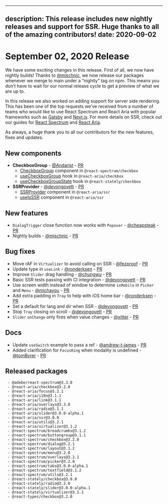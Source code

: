 <!-- Copyright 2020 Adobe. All rights reserved.
This file is licensed to you under the Apache License, Version 2.0 (the "License");
you may not use this file except in compliance with the License. You may obtain a copy
of the License at http://www.apache.org/licenses/LICENSE-2.0
Unless required by applicable law or agreed to in writing, software distributed under
the License is distributed on an "AS IS" BASIS, WITHOUT WARRANTIES OR REPRESENTATIONS
OF ANY KIND, either express or implied. See the License for the specific language
governing permissions and limitations under the License. -->


---
description: This release includes new nightly releases and support for SSR. Huge thanks to all of the amazing contributors!
date: 2020-09-02
---

# September 02, 2020 Release

We have some exciting changes in this release. First of all, we now have nightly builds! Thanks to [@mischnic](https://github.com/mischnic), we now release our packages whenever we merge to main under a “nightly” tag on npm. This means you don’t have to wait for our normal release cycle to get a preview of what we are up to.

In this release we also worked on adding support for server side rendering. This has been one of the top requests we've received from a number of teams who would like to use React Spectrum and React Aria with popular frameworks such as [Gatsby](https://www.gatsbyjs.com) and [Next.js](https://nextjs.org). For more details on SSR, check out our guides for [React Spectrum](https://react-spectrum.adobe.com/react-spectrum/ssr.html) and [React Aria](https://react-spectrum.adobe.com/react-aria/ssr.html).

As always, a huge thank you to all our contributors for the new features, fixes and updates.

## New components

- **CheckboxGroup** - [@Andarist](https://github.com/Andarist) - [PR](https://github.com/watheia/rsp-kit/pull/868)
    - [CheckboxGroup](../../react-spectrum/CheckboxGroup.html) component in `@react-spectrum/checkbox`
    - [useCheckboxGroup](../../react-aria/useCheckboxGroup.html) hook in `@react-aria/checkbox`
    - [useCheckboxGroupState](../../react-stately/useCheckboxGroupState.html) hook in `@react-stately/checkbox`
- **SSRProvider** - [@devongovett](https://github.com/devongovett) - [PR](https://github.com/watheia/rsp-kit/pull/992)
    - [SSRProvider](../../react-aria/SSRProvider.html) component in `@react-aria/ssr`
    - [useIsSSR](../../react-aria/useIsSSR.html.html) component in `@react-aria/ssr`

## New features

- `DialogTrigger` close function now works with `Popover` - [@cheapsteak](https://github.com/cheapsteak) - [PR](https://github.com/watheia/rsp-kit/pull/997)
- Nightly builds - [@mischnic](https://github.com/mischnic) - [PR](https://github.com/watheia/rsp-kit/pull/735)


## Bug fixes

- Move rAF in `Virtualizer` to avoid calling on SSR - [@fezproof](https://github.com/fezproof) - [PR](https://github.com/watheia/rsp-kit/pull/975)
- Update type in `useLink` - [@ronderksen](https://github.com/ronderksen) - [PR](https://github.com/watheia/rsp-kit/pull/1000)
- Improve `Slider` drag handling - [@chungwu](https://github.com/chungwu) - [PR](https://github.com/watheia/rsp-kit/pull/955)
- Basic SSR tests passing with CI integration - [@devongovett](https://github.com/devongovett) - [PR](https://github.com/watheia/rsp-kit/pull/994)
- Use screen width instead of window to determine `isMobile` in `Picker` and `Menu` - [@michayou](https://github.com/michayou) - [PR](https://github.com/watheia/rsp-kit/pull/1001)
- Add extra padding in `Tray` to help with iOS home bar - [@ronderksen](https://github.com/ronderksen) - [PR](https://github.com/watheia/rsp-kit/pull/1007)
- Set a default for lang and dir when SSR - [@devongovett](https://github.com/devongovett) - [PR](https://github.com/watheia/rsp-kit/pull/1026)
- Stop `Tray` closing on scroll - [@devongovett](https://github.com/devongovett) - [PR](https://github.com/watheia/rsp-kit/pull/1023)
- `Slider` `onChange` only fires when value changes - [@xitter](https://github.com/xitter) - [PR](https://github.com/watheia/rsp-kit/pull/999)

## Docs

- Update `useSwitch` example to pass a ref - [@andrew-t-james](https://github.com/andrew-t-james) - [PR](https://github.com/watheia/rsp-kit/pull/988)
- Added clarification for `FocusRing` when modality is undefined - [@tomByrer](https://github.com/tomByrer) - [PR](https://github.com/watheia/rsp-kit/pull/1022)

## Released packages

```
 - @adobe/react-spectrum@3.3.0
 - @react-aria/checkbox@3.2.0
 - @react-aria/focus@3.2.1
 - @react-aria/i18n@3.1.1
 - @react-aria/link@3.1.1
 - @react-aria/overlays@3.3.0
 - @react-aria/radio@3.1.1
 - @react-aria/slider@3.0.0-alpha.1
 - @react-aria/ssr@3.0.0
 - @react-aria/utils@3.2.1
 - @react-aria/virtualizer@3.1.2
 - @react-spectrum/breadcrumbs@3.1.2
 - @react-spectrum/buttongroup@3.1.1
 - @react-spectrum/checkbox@3.2.0
 - @react-spectrum/dialog@3.2.1
 - @react-spectrum/layout@3.1.2
 - @react-spectrum/menu@3.2.0
 - @react-spectrum/overlays@3.2.1
 - @react-spectrum/picker@3.2.0
 - @react-spectrum/tabs@3.0.0-alpha.1
 - @react-spectrum/textfield@3.1.2
 - @react-spectrum/utils@3.2.1
 - @react-stately/checkbox@3.0.0
 - @react-stately/radio@3.2.0
 - @react-stately/slider@3.0.0-alpha.1
 - @react-stately/virtualizer@3.1.1
 - @react-types/checkbox@3.2.0
```

